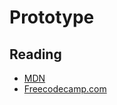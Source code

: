# Prototype

## Reading

- [MDN](https://developer.mozilla.org/en-US/docs/Learn/JavaScript/Objects/Object_prototypes)
- [Freecodecamp.com](https://www.freecodecamp.org/news/a-beginners-guide-to-javascripts-prototype/)
